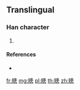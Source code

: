{{character info/new}}
==Translingual==

===Han character===
{{Han char|rn=109|rad=目|as=11|sn=16|four=65030|canj=BULLP}}

# {{defn|Han|sort=目11}}

====References====
* {{Han ref|kx=0816.211|hdz=42510.111|uh=77A3|ud=30627|bh=EA7C|bd=60028}}

[[fr:瞣]]
[[mg:瞣]]
[[pl:瞣]]
[[th:瞣]]
[[zh:瞣]]